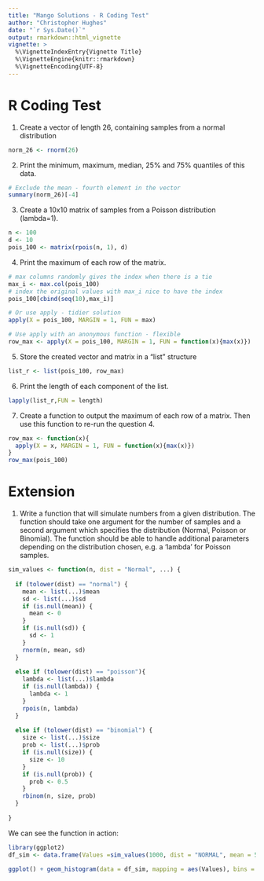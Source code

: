 ```yaml
---
title: "Mango Solutions - R Coding Test"
author: "Christopher Hughes"
date: "`r Sys.Date()`"
output: rmarkdown::html_vignette
vignette: >
  %\VignetteIndexEntry{Vignette Title}
  %\VignetteEngine{knitr::rmarkdown}
  %\VignetteEncoding{UTF-8}
---
```


R Coding Test
============

1. Create a vector of length 26, containing samples from a normal distribution

```r
norm_26 <- rnorm(26)
```

2. Print the minimum, maximum, median, 25% and 75% quantiles of this data.

```r
# Exclude the mean - fourth element in the vector
summary(norm_26)[-4]
```

3. Create a 10x10 matrix of samples from a Poisson distribution (lambda=1).

```r
n <- 100
d <- 10
pois_100 <- matrix(rpois(n, 1), d)
```

4. Print the maximum of each row of the matrix.

```r
# max columns randomly gives the index when there is a tie
max_i <- max.col(pois_100)
# index the original values with max_i nice to have the index
pois_100[cbind(seq(10),max_i)]

# Or use apply - tidier solution
apply(X = pois_100, MARGIN = 1, FUN = max)

# Use apply with an anonymous function - flexible
row_max <- apply(X = pois_100, MARGIN = 1, FUN = function(x){max(x)})
```

5. Store the created vector and matrix in a “list” structure

```r
list_r <- list(pois_100, row_max)
```

6. Print the length of each component of the list.

```r
lapply(list_r,FUN = length)

```

7. Create a function to output the maximum of each row of a matrix. Then use this function to re-run the question 4.

```r
row_max <- function(x){
  apply(X = x, MARGIN = 1, FUN = function(x){max(x)})
}
row_max(pois_100)
```

Extension
===============

1. Write a function that will simulate numbers from a given distribution. The function should take one argument for the number of samples and a second argument which specifies the distribution (Normal, Poisson or Binomial). The function should be able to handle additional parameters depending on the distribution chosen, e.g. a ‘lambda’ for Poisson samples.

```r
sim_values <- function(n, dist = "Normal", ...) {
  
  if (tolower(dist) == "normal") {
    mean <- list(...)$mean
    sd <- list(...)$sd
    if (is.null(mean)) {
      mean <- 0
    }
    if (is.null(sd)) {
      sd <- 1
    }
    rnorm(n, mean, sd)
  }
  
  else if (tolower(dist) == "poisson"){
    lambda <- list(...)$lambda
    if (is.null(lambda)) {
      lambda <- 1
    }
    rpois(n, lambda)
  }
  
  else if (tolower(dist) == "binomial") {
    size <- list(...)$size
    prob <- list(...)$prob
    if (is.null(size)) {
      size <- 10
    }
    if (is.null(prob)) {
      prob <- 0.5
    }
    rbinom(n, size, prob)
  }
  
}
```

We can see the function in action:

```r
library(ggplot2)
df_sim <- data.frame(Values =sim_values(1000, dist = "NORMAL", mean = 5))

ggplot() + geom_histogram(data = df_sim, mapping = aes(Values), bins = 30, fill = "red", alpha = 0.5)
```
